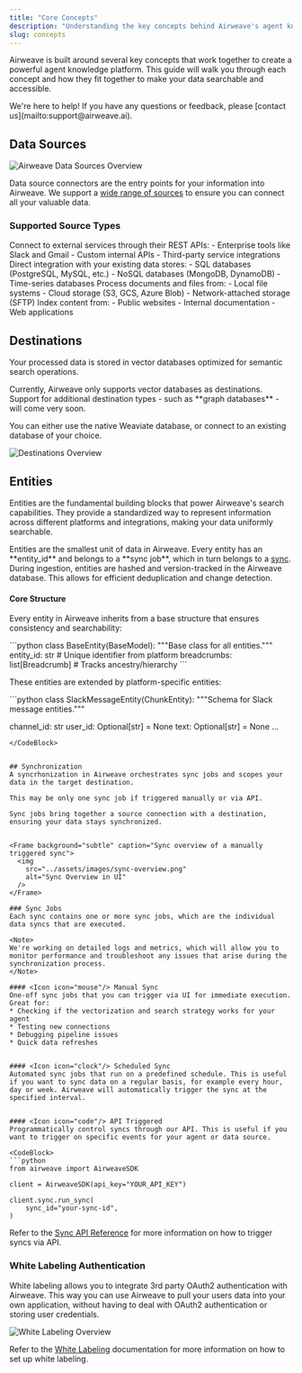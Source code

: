 ```yaml
---
title: "Core Concepts"
description: "Understanding the key concepts behind Airweave's agent knowledge platform"
slug: concepts
---
```


Airweave is built around several key concepts that work together to create a powerful agent knowledge platform. This guide will walk you through each concept and how they fit together to make your data searchable and accessible.


<Note>
We're here to help! If you have any questions or feedback, please [contact us](mailto:support@airweave.ai).

</Note>

## Data Sources

<Frame background="subtle" caption="Selecting data sources">
  <img
    src="../assets/images/sources-overview.png"
    alt="Airweave Data Sources Overview"
  />
</Frame>

Data source connectors are the entry points for your information into Airweave. We
support a [wide range of sources](https://github.com/airweave-ai/airweave/tree/main/backend/airweave/platform/sources) to ensure you can connect all your valuable data.

### Supported Source Types

<Tabs>
  <Tab title="APIs">
    Connect to external services through their REST APIs:
    - Enterprise tools like Slack and Gmail
    - Custom internal APIs
    - Third-party service integrations
  </Tab>
  <Tab title="Databases">
    Direct integration with your existing data stores:
    - SQL databases (PostgreSQL, MySQL, etc.)
    - NoSQL databases (MongoDB, DynamoDB)
    - Time-series databases
  </Tab>
  <Tab title="File Systems (coming soon)">
    Process documents and files from:
    - Local file systems
    - Cloud storage (S3, GCS, Azure Blob)
    - Network-attached storage (SFTP)
  </Tab>
  <Tab title="Web Content (coming soon)">
    Index content from: - Public websites - Internal documentation - Web
    applications
  </Tab>
</Tabs>

## Destinations

Your processed data is stored in vector databases optimized for semantic search operations.

<Warning>
  Currently, Airweave only supports vector databases as destinations. Support
  for additional destination types - such as **graph databases** - will come very soon.
</Warning>

You can either use the native Weaviate database, or connect to an existing database of your choice.

<Frame background="subtle" caption="Selecting destinations">
  <img
    src="../assets/images/destinations-overview.png"
    alt="Destinations Overview"
  />
</Frame>


## Entities

Entities are the fundamental building blocks that power Airweave's search
capabilities. They provide a standardized way to represent information across
different platforms and integrations, making your data uniformly searchable.

<Note>
Entities are the smallest unit of data in Airweave. Every entity has an **entity_id** and belongs to a **sync job**, which in turn belongs to a <a href="#synchronization">sync</a>.
During ingestion, entities are hashed and version-tracked in the Airweave database. This allows for efficient deduplication and change detection.
</Note>

#### Core Structure

Every entity in Airweave inherits from a base structure that ensures consistency and searchability:

<CodeBlock title="Base Entity Structure">
```python
class BaseEntity(BaseModel):
  """Base class for all entities."""
  entity_id: str # Unique identifier from platform
  breadcrumbs: list[Breadcrumb] # Tracks ancestry/hierarchy
```
</CodeBlock>

These entities are extended by platform-specific entities:

<CodeBlock title="Slack Message Entity">
```python
class SlackMessageEntity(ChunkEntity):
  """Schema for Slack message entities."""

  channel_id: str
  user_id: Optional[str] = None
  text: Optional[str] = None
  ...
```
</CodeBlock>


## Synchronization
A syncrhonization in Airweave orchestrates sync jobs and scopes your data in the target destination.

This may be only one sync job if triggered manually or via API.

Sync jobs bring together a source connection with a destination, ensuring your data stays synchronized.


<Frame background="subtle" caption="Sync overview of a manually triggered sync">
  <img
    src="../assets/images/sync-overview.png"
    alt="Sync Overview in UI"
  />
</Frame>

### Sync Jobs
Each sync contains one or more sync jobs, which are the individual data syncs that are executed.

<Note>
We're working on detailed logs and metrics, which will allow you to monitor performance and troubleshoot any issues that arise during the synchronization process.
</Note>

#### <Icon icon="mouse"/> Manual Sync
One-off sync jobs that you can trigger via UI for immediate execution. Great for:
* Checking if the vectorization and search strategy works for your agent
* Testing new connections
* Debugging pipeline issues
* Quick data refreshes


#### <Icon icon="clock"/> Scheduled Sync
Automated sync jobs that run on a predefined schedule. This is useful if you want to sync data on a regular basis, for example every hour, day or week. Airweave will automatically trigger the sync at the specified interval.


#### <Icon icon="code"/> API Triggered
Programmatically control syncs through our API. This is useful if you want to trigger on specific events for your agent or data source.

<CodeBlock>
```python
from airweave import AirweaveSDK

client = AirweaveSDK(api_key="YOUR_API_KEY")

client.sync.run_sync(
    sync_id="your-sync-id",
)

```
</CodeBlock>

Refer to the [Sync API Reference](/api-reference/sync/create-sync) for more information on how to trigger syncs via API.



### White Labeling Authentication
White labeling allows you to integrate 3rd party OAuth2 authentication with Airweave. This way you can use Airweave to pull your users data into your own application, without having to deal
with OAuth2 authentication or storing user credentials.

<Frame background="subtle" caption="White Labeling Authentication">
  <img
    src="../assets/images/white-label-configuration.png"
    alt="White Labeling Overview"
  />
</Frame>

Refer to the [White Labeling](/white-labeling) documentation for more information on how to set up white labeling.
